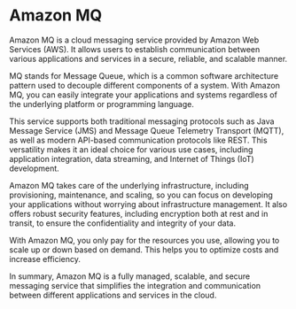 

# Amazon MQ

Amazon MQ is a cloud messaging service provided by Amazon Web Services (AWS). It allows users to establish communication between various applications and services in a secure, reliable, and scalable manner.

MQ stands for Message Queue, which is a common software architecture pattern used to decouple different components of a system. With Amazon MQ, you can easily integrate your applications and systems regardless of the underlying platform or programming language.

This service supports both traditional messaging protocols such as Java Message Service (JMS) and Message Queue Telemetry Transport (MQTT), as well as modern API-based communication protocols like REST. This versatility makes it an ideal choice for various use cases, including application integration, data streaming, and Internet of Things (IoT) development.

Amazon MQ takes care of the underlying infrastructure, including provisioning, maintenance, and scaling, so you can focus on developing your applications without worrying about infrastructure management. It also offers robust security features, including encryption both at rest and in transit, to ensure the confidentiality and integrity of your data.

With Amazon MQ, you only pay for the resources you use, allowing you to scale up or down based on demand. This helps you to optimize costs and increase efficiency.

In summary, Amazon MQ is a fully managed, scalable, and secure messaging service that simplifies the integration and communication between different applications and services in the cloud.